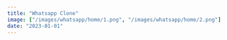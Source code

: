 ```yaml
---
title: "Whatsapp Clone"
image: ["/images/whatsapp/home/1.png", "/images/whatsapp/home/2.png"]
date: "2023-01-01"
---
```


<Header
  title="Whatsapp Clone"
  img="/images/whatsapp/3.PNG"
  alt="Whatsapp Picture"
/>
<List
  tec={["NextJS", "GraphQL", "Prisma"]}
  lib={["TailwindCSS", "Radix UI", "Headless UI"]}
  year="2023"
  client="common:own-project"
  website="https://nextjs-whatsapp-clone-six.vercel.app"
  repo="https://github.com/AguzzDev/nextjs-whatsapp-clone"
/>
<Galery
  imgs={[
    "/images/whatsapp/1.PNG",
    "/images/whatsapp/2.PNG",
    "/images/whatsapp/3.PNG",
  ]}
  alt="Whatsapp Clone"
/>
